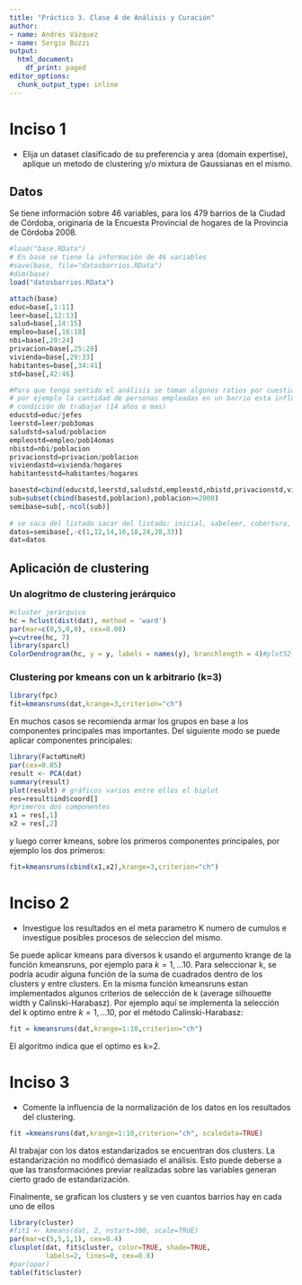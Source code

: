 ---
title: "Práctico 3. Clase 4 de Análisis y Curación"
author:
- name: Andrés Vázquez
- name: Sergio Buzzi
output:
  html_document:
    df_print: paged
editor_options:
  chunk_output_type: inline
---


# Inciso 1
 - Elija un dataset clasificado de su preferencia y area (domain expertise), aplique un metodo de clustering y/o mixtura de Gaussianas en el mismo.
 
## Datos

Se tiene información sobre 46 variables, para los 479 barrios de la Ciudad de Córdoba, originaria de la Encuesta Provincial de hogares de la Provincia de Córdoba 2008.

```{r}
#load("base.RData")
# En base se tiene la información de 46 variables
#save(base, file="datosbarrios.RData")
#dim(base)
load("datosbarrios.RData")

```

```{r}
attach(base)
educ=base[,1:11]
leer=base[,12:13]
salud=base[,14:15]
empleo=base[,16:18]
nbi=base[,20:24]
privacion=base[,25:28]
vivienda=base[,29:33]
habitantes=base[,34:41]
std=base[,42:46]

#Para que tenga sentido el análisis se toman algunos ratios por cuestiones conceptuales,
# por ejemplo la cantidad de personas empleadas en un barrio esta influenciada por las personas en 
# condición de trabajar (14 años o mas)
educstd=educ/jefes
leerstd=leer/pob3omas
saludstd=salud/poblacion
empleostd=empleo/pob14omas
nbistd=nbi/poblacion
privacionstd=privacion/poblacion
viviendastd=vivienda/hogares
habitantesstd=habitantes/hogares

basestd=cbind(educstd,leerstd,saludstd,empleostd,nbistd,privacionstd,viviendastd,habitantesstd)
sub=subset(cbind(basestd,poblacion),poblacion>=2000)
semibase=sub[,-ncol(sub)]
 
# se saca del listado sacar del listado: inicial, sabeleer, cobertura, ocupados, inactivos, sinprivacion, casa, uno, o sea se dejan esaca categorías como referencia
datos=semibase[,-c(1,12,14,16,18,24,28,33)]
dat=datos
```

## Aplicación de clustering

### Un alogritmo de clustering jerárquico

```{r, warning=FALSE}
#cluster jerárquico
hc = hclust(dist(dat), method = 'ward')
par(mar=c(0,5,0,0), cex=0.08)
y=cutree(hc, 7)
library(sparcl)
ColorDendrogram(hc, y = y, labels = names(y), branchlength = 4)#plot52

```

### Clustering por kmeans con un k arbitrario (k=3)

```{r}
library(fpc)
fit=kmeansruns(dat,krange=3,criterion="ch")

```

En muchos casos se recomienda armar los grupos en base a los componentes principales mas importantes. Del siguiente modo se puede aplicar componentes principales:

```{r}
library(FactoMineR)
par(cex=0.05)
result <- PCA(dat)
summary(result)
plot(result) # gráficos varios entre ellos el biplot
res=result$ind$coord[]
#primeros dos componentes
x1 = res[,1]
x2 = res[,2]

```

y luego correr kmeans, sobre los primeros componentes principales, por ejemplo los dos primeros:

```{r}
fit=kmeansruns(cbind(x1,x2),krange=3,criterion="ch")
```


# Inciso 2

 -  Investigue los resultados en el meta parametro K numero de cumulos e investigue posibles procesos de seleccion del mismo.
 
Se puede aplicar kmeans para diversos k usando el argumento krange de la función kmeansruns, por ejemplo para $k=1,...10$. Para seleccionar k, se podría acudir alguna función de la suma de cuadrados dentro de los clusters y entre clusters. En la misma función kmeansruns estan implementados algunos criterios de selección de k (average silhouette width y Calinski-Harabasz). Por ejemplo aquí se implementa la selección del k optimo entre $k=1,...10$, por el método Calinski-Harabasz:

```{r}
fit = kmeansruns(dat,krange=1:10,criterion="ch")
```

El algoritmo indica que el optimo es k=2.

# Inciso 3

- Comente la influencia de la normalización de los datos en los resultados del clustering.

```{r}
fit =kmeansruns(dat,krange=1:10,criterion="ch", scaledata=TRUE)

```

Al trabajar con los datos estandarizados se encuentran dos clusters. La estandarización no modificó demasiado el análisis. Esto puede deberse a que las transformaciónes previar realizadas sobre las variables generan cierto grado de estandarización.

Finalmente, se grafican los clusters y se ven cuantos barrios hay en cada uno de ellos

```{r}
library(cluster)
#fit1 <- kmeans(dat, 2, nstart=100, scale=TRUE)
par(mar=c(5,5,1,1), cex=0.4)
clusplot(dat, fit$cluster, color=TRUE, shade=TRUE, 
         labels=2, lines=0, cex=0.8)
#par(opar)
table(fit$cluster)

```


